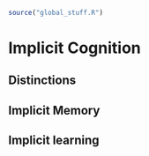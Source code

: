 ```r
source("global_stuff.R")
```

# Implicit Cognition

## Distinctions

<!--
## This or That Psychology

A guiding theme for this chapter is the concept of a dichotomy. Dichotomies are a very common research strategy (for better or worse) throughout all of psychology, including cognition, and they are most definitely used in memory research. A dichotomy is a binary variable that divides something into two sides: this or that. In psychology, dichotomous variables are often used to describe properties of psychological phenomena. For example, here are a few binary oppositions common in cognition:

1. Conscious vs. Unconscious
2. Single system vs. multiple system
3. Serial vs. Parallel
4. Automatic vs. controlled
5. Explicit vs. implicit

Let's try applying these dichotomies to describe a psychological phenomena like the recency effect. For example, according to the multi-store model, the recency effect is a "conscious" phenomena. It is also a "multiple system" phenomena because people make the "controlled" and "explicit" decision to "serially" rehearse words in the short-term memory buffer. The use of dichotomies adds descriptive flavor to a psychological phenomena. At the same time, the terms don't always uniformly fit. For example, the long-term recency effect by Tzang isn't described very well by the same terms. In that case, people were using conscious, controlled, and explicit processes to count backwards in 3s while receiving words in the encoding phase. Nevertheless, a long-term recency effect was observed. Perhaps there is a "single" memory system that "automatically" causes the long-term recency effect by "unconsciously" or "implicitly" biasing how people perform the free recall task.

In memory research, researchers commonly propose different sorts of dichotomies about the processes involved in memory phenomenon. Experiments are sometimes constructed to test dichotomous claims in attempt to determine whether a phenomena is "this kind of thing" or "that kind of thing". This research strategy was famously criticized by Alan Newell in the 1970s [], who suggested that "playing 20 questions with nature" that would inevitably fail as a research strategy in cognition. And, we will return to Newell's critcism after becoming more familiar and comfortable with the use of dichotomies in cognitive research. In the next section we will continue our discussion of multiple-system approaches to memory, where dichotomies are commonly used to distinguish between different kinds of systems. For example, in the multi-store model, the short-term system is *capacity-limited*, but the long-term system is not. The sensory register *automatically* represents new information from sensory channels, but the short-term store requires a *controlled* decision by the subject to enter representations into the rehearsal loop. 


-->

## Implicit Memory

## Implicit learning
